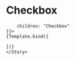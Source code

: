 
<Meta title="components/Checkbox" component={Checkbox} />


# Checkbox

<Canvas>
    <Story
    name="rere"
    args={{
       
        children: "Checkbox"
    }}>
    {Template.bind({
        
    })}
    </Story>
</Canvas>
